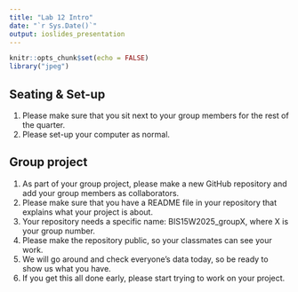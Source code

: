 ```yaml
---
title: "Lab 12 Intro"
date: "`r Sys.Date()`"
output: ioslides_presentation
---
```


```r
knitr::opts_chunk$set(echo = FALSE)
library("jpeg")
```

## Seating & Set-up
1. Please make sure that you sit next to your group members for the rest of the quarter.
2. Please set-up your computer as normal.

## Group project  
1. As part of your group project, please make a new GitHub repository and add your group members as collaborators.  
2. Please make sure that you have a README file in your repository that explains what your project is about.  
3. Your repository needs a specific name: BIS15W2025_groupX, where X is your group number.  
4. Please make the repository public, so your classmates can see your work.  
5. We will go around and check everyone's data today, so be ready to show us what you have.  
6. If you get this all done early, please start trying to work on your project.  